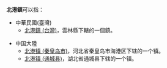 '''北港鎮'''可以指：
*中華民國(臺灣)
** [[北港鎮_(台灣)|北港鎮 (台灣)]]，雲林縣下轄的一個鎮。

*中国大陸
** [[北港镇_(秦皇岛市)|北港镇 (秦皇岛市)]]，河北省秦皇岛市海港区下辖的一个镇。
** [[北港镇_(通城县)|北港镇 (通城县)]]，湖北省通城县下辖的一个镇。

{{Disambiguation|B|Cat=三字镇名消歧义}}